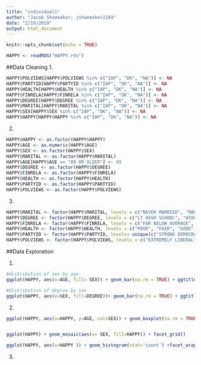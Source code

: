 ```yaml
---
title: "individual1"
author: "Jacob Shoemaker; jshoemaker2249"
date: "2/19/2019"
output: html_document
---
```


```r
knitr::opts_chunk$set(echo = TRUE)
```

```r
HAPPY <- readRDS("HAPPY.rds")
```

##Data Cleaning
1.
```r
HAPPY$POLVIEWS[HAPPY$POLVIEWS %in% c("IAP", "DK", "NA")] <- NA
HAPPY$PARTYID[HAPPY$PARTYID %in% c("IAP", "DK", "NA")] <- NA
HAPPY$HEALTH[HAPPY$HEALTH %in% c("IAP", "DK", "NA")] <- NA
HAPPY$FINRELA[HAPPY$FINRELA %in% c("IAP", "DK", "NA")] <- NA
HAPPY$DEGREE[HAPPY$DEGREE %in% c("IAP", "DK", "NA")] <- NA
HAPPY$MARITAL[HAPPY$MARITAL %in% c("IAP", "DK", "NA")] <- NA
HAPPY$SEX[HAPPY$SEX %in% c("IAP", "DK", "NA")] <- NA
HAPPY$HAPPY[HAPPY$HAPPY %in% c("IAP", "DK", "NA")] <- NA
```

2. 
```r
HAPPY$HAPPY <- as.factor(HAPPY$HAPPY)
HAPPY$AGE <- as.numeric(HAPPY$AGE)
HAPPY$SEX <- as.factor(HAPPY$SEX)
HAPPY$MARITAL <- as.factor(HAPPY$MARITAL)
HAPPY$AGE[HAPPY$AGE == "89 OR OLDER"] <- 89
HAPPY$DEGREE <- as.factor(HAPPY$DEGREE)
HAPPY$FINRELA <- as.factor(HAPPY$FINRELA)
HAPPY$HEALTH <- as.factor(HAPPY$HEALTH)
HAPPY$PARTYID <- as.factor(HAPPY$PARTYID)
HAPPY$POLVIEWS <- as.factor(HAPPY$POLVIEWS)
```

3. 
```r
HAPPY$MARITAL <- factor(HAPPY$MARITAL, levels = c("NEVER MARRIED", "MARRIED", "SEPARATED", "DIVORCED", "WIDOWED"))
HAPPY$DEGREE <- factor(HAPPY$DEGREE, levels = c("LT HIGH SCHOOL", "HIGH SCHOOL", "JUNIOR COLLEGE", "BACHELOR", "GRADUATE"))
HAPPY$FINRELA <- factor(HAPPY$FINRELA, levels = c("FAR BELOW AVERAGE", "BELOW AVERAGE", "AVERAGE", "ABOVE AVERAGE", "FAR ABOVE AVERAGE"))
HAPPY$HEALTH <- factor(HAPPY$HEALTH, levels = c("POOR", "FAIR", "GOOD", "EXCELLENT"))
HAPPY$PARTYID <- factor(HAPPY$PARTYID, levels= unique(c("STRONG DEMOCRAT", "NOT STR DEMOCRAT", "IND,NEAR DEM","INDEPENDENT", "IND,NEAR REP", "NOT STR REPUBLICAN", "STRONG REPUBLICAN", "INDEPENDENT")))
HAPPY$POLVIEWS <- factor(HAPPY$POLVIEWS, levels = c("EXTREMELY LIBERAL", "LIBERAL", "SLIGHTLY LIBERAL", "MODERATE", "SLIGHTLY CONSERVATIVE", "CONSERVATIVE", "EXTRMLY CONSERVATIVE"))
```


##Data Exploration

1. 
```r
#distribution of sex by age
ggplot(HAPPY, aes(x=AGE, fill= SEX)) + geom_bar(na.rm = TRUE) + ggtitle("Distribution of sex by age")

#distribution of degree by sex
ggplot(HAPPY, aes(x=SEX, fill=DEGREE))+ geom_bar(na.rm = TRUE) + ggtitle("Distribution of degree by sex")
```

2.
```r
ggplot(HAPPY, aes(x=HAPPY, y=AGE, col=SEX)) + geom_boxplot(na.rm = TRUE)+ xlab("Happiness level")+ ggtitle("Happiness and age")


ggplot(HAPPY) + geom_mosaic(aes(x= SEX, fill=HAPPY)) + facet_grid()

ggplot(HAPPY, aes(x=HAPPY )) + geom_histogram(stat='count') +facet_wrap(~SEX) +coord_flip() +ylab('Happiness Level')+ ggtitle('Gender Vs Happiness Level')

```

3.
